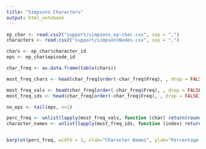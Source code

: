 ```yaml
---
title: "Simpsons Characters"
output: html_notebook
---
```


```r
ep_char <- read.csv2("support/simpsons_ep-char.csv", sep = ",")
characters <- read.csv2("support/simpsonsNodes.csv", sep = ",")

chars <- ep_char$character_id
eps <- ep_char$episode_id

char_freq <- as.data.frame(table(chars))

most_freq_chars <- head(char_freq[order(-char_freq$Freq), , drop = FALSE])

most_freq_vals <- head(char_freq[order(-char_freq$Freq), , drop = FALSE]$Freq)
most_freq_ids <- head(char_freq[order(-char_freq$Freq), , drop = FALSE]$chars)

no_eps <- tail(eps, n=1)

perc_freq <- unlist(lapply(most_freq_vals, function (char) return(round(char / no_eps * 100, 1))))
character_names <- unlist(lapply(most_freq_ids, function (index) return(characters$char_name[index])))


barplot(perc_freq, width = 1, xlab="Character Names", ylab="Percentage episodes", ylim=c(0,100), col=rainbow(6), legend=strtrim(character_names, 20))
```
